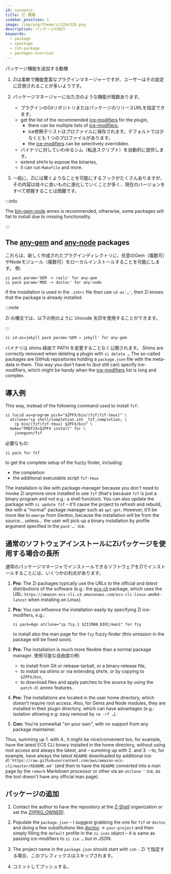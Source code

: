 ```yaml
---
id: synopsis
title: 📦 概要
sidebar_position: 1
image: /img/png/theme/z/320x320.png
description: パッケージの紹介
keywords:
  - package
  - zpackage
  - zsh-package
  - packages-overview
---
```


<!-- @format -->

パッケージ機能を追加する動機

1.  Ziは柔軟で機能豊富なプラグインマネージャーですが、ユーザーはその設定に圧倒されることが多いようです。

2.  パッケージマネージャーに似た次のような機能が複数あります。

    -   プラグインのGitリポジトリまたはパッケージのリリースURLを指定できます。
    -   get the list of the recommended [ice-modifiers][] for the plugin,
        -   there can be multiple lists of [ice-modifiers][],
        -   ice修飾子リストはプロファイルに保存されます。デフォルトでは少なくとも 1 つのプロファイルがあります。
        -   the [ice-modifiers][] can be selectively overridden.
    -   バイナリに対していわゆるシム（転送スクリプト）を自動的に提供します。
    -   extend `$PATH` to expose the binaries,
    -   it can run `Makefile` and more.

3.  一般に、Ziには驚くようなことを可能にするフックがたくさんありますが、その内容は徐々に良いものに進化していくことが多く、現在のバージョンをすべて把握することは困難です。

:::info

The [bin-gem-node][] annex is recommended, otherwise, some packages will fail to install due to missing functionality.

:::

## The [any-gem][] and [any-node][] packages

これらは、新しく作成されたプラグインディレクトリに、任意のGem（複数可）やNodeモジュール（複数可）をローカルインストールすることを可能にします。 例:

```shell showLineNumbers
zi pack param='GEM -> rails' for any-gem
zi pack param='MOD -> doctoc' for any-node
```

If the installation is used in the `.zshrc` file then use `id-as'…'`, then Zi knows that the package is already installed.

:::note

Zi の構文では、以下の例のように Unicode 矢印を使用することができます。

:::

```shell
zi id-as=jekyll pack param='GEM → jekyll' for any-gem
```

バイナリは shims 経由で PATH を変更することなく公開されます。 Shims are correctly removed when deleting a plugin with `zi delete …` The so-called packages are GitHub repositories holding a `package.json` file with the meta-data in them. This way you don't have to (but still can) specify ice-modifiers, which might be handy when the [ice-modifiers][] list is long and complex.

## 導入例

This way, instead of the following command used to install `fzf`:

```shell showLineNumbers
zi lucid as=program pick="$ZPFX/bin/(fzf|fzf-tmux)" \
  atclone="cp shell/completion.zsh _fzf_completion; \
    cp bin/(fzf|fzf-tmux) $ZPFX/bin" \
  make="PREFIX=$ZPFX install" for \
    junegunn/fzf
```

必要なもの:

```shell
zi pack for fzf
```

to get the complete setup of the fuzzy finder, including:

-   the completion
-   the additional executable script `fzf-tmux`

The installation is like with package-manager because you don't need to invoke Zi anymore once installed to use `fzf` (that's because `fzf` is just a binary program and not e.g.: a shell function). You can also update the package with `zi update fzf` – it'll cause the project to refresh and rebuild, like with a "normal" package manager such as `apt-get`. However, it'll be more like to `emerge` from Gentoo, because the installation will be from the source… unless… the user will pick up a binary installation by profile argument specified in the `pack'…'` ice.

## 通常のソフトウェアインストールにZiパッケージを使用する場合の長所

通常のパッケージマネージャでインストールできるソフトウェアをZiでインストールすることには、いくつかの利点があります。

1.  **Pro:** The Zi packages typically use the URLs to the official and _latest_ distributions of the software (e.g.: the [ecs-cli][] package, which uses the URL: `https://amazon-ecs-cli.s3.amazonaws.com/ecs-cli-linux-amd64-latest` when installing on Linux).

2.  **Pro:** You can influence the installation easily by specifying Zi ice-modifiers, e.g.:

    ```shell
    zi pack=bgn atclone="cp fzy.1 $ZI[MAN_DIR]/man1" for fzy
    ```

    to install also the man page for the `fzy` fuzzy finder (this omission in the package will be fixed soon).

3.  **Pro:** The installation is much more flexible than a normal package manager. 使用可能な自由度の例:

    -   to install from Git or release-tarball, or a binary-release file,
    -   to install via shims or via extending `$PATH`, or by copying to `$ZPFX/bin`,
    -   to download files and apply patches to the source by using the `patch-dl` annex features.

4.  **Pro:** The installations are located in the user home directory, which doesn't require root access. Also, for Gems and Node modules, they are installed in their plugin directory, which can have advantages (e.g.: isolation allowing e.g: easy removal by `rm -rf …`).

5.  **Con:** You're somewhat "on your own", with no support from any package maintainer.

Thus, summing up 1. with 4., it might be nice/convenient too, for example, have the latest ECS CLI binary installed in the home directory, without using root access and always the latest, and – summing up with 2. and 3. – to, for example, have always the latest `README` downloaded by additional ice: `dl'https://raw.githubusercontent.com/aws/amazon-ecs-cli/master/README.md'` (and then to have the `README` converted into a man page by the `remark` Markdown processor or other via an `atclone''` ice, as the tool doesn't have any official man page).

## パッケージの追加

1.  Contact the author to have the repository at the [Z-Shell][z-shell] organization or set the [ZI\[PKG_OWNER\]][modify-settings].

2.  Populate the `package.json` – I suggest grabbing the one for `fzf` or `doctoc` and doing a few substitutions like [doctoc][] → `your-project` and then simply filling the `default` profile in the `zi-ices` object – it is same as passing ice-modifiers to `zi ice …` but in JSON.

3.  The project name in the `package.json` should start with `zsh-`. Zi で指定する場合、このプレフィックスはスキップされます。

4.  コミットしてプッシュする。

<!-- end-of-file -->

<!-- links -->

[bin-gem-node]: /ecosystem/annexes/bin-gem-node

[ice-modifiers]: /docs/guides/syntax/ice-modifiers

[modify-settings]: /docs/guides/customization#modify-settings

<!-- external -->

[any-gem]: https://github.com/z-shell/any-gem

[any-node]: https://github.com/z-shell/any-node

[ecs-cli]: https://github.com/z-shell/ecs-cli

[z-shell]: https://github.com/z-shell

[doctoc]: https://github.com/z-shell/doctoc
